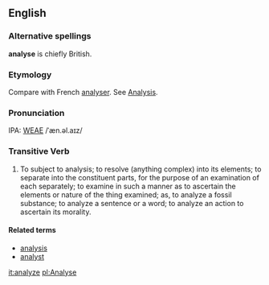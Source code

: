 ==English==
===Alternative spellings===
'''analyse''' is chiefly British.

===Etymology===
Compare with French [[analyser]].  See [[Analysis]].

===Pronunciation===
IPA: [[WEAE]] /ˈæn.əl.aɪz/

===Transitive Verb===
# To subject to analysis; to resolve (anything complex) into  its elements; to separate into the constituent parts, for the  purpose of an examination of each separately; to examine in such a manner as to ascertain the elements or nature of the  thing examined; as, to analyze a fossil substance; to analyze  a sentence or a word; to analyze an action to ascertain its  morality.
<!-- material copied from Webster's Revised Unabridged Dictionary (1913) -->

====Related terms====
*[[analysis]]
*[[analyst]]

[[it:analyze]]
[[pl:Analyse]]